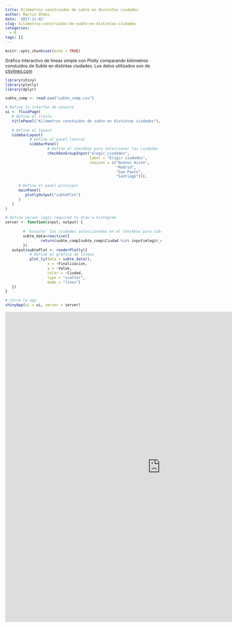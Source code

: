 ```yaml
---
title: Kilómetros construidos de subte en distintas ciudades
author: Martin Olmos
date: '2017-11-02'
slug: kilómetros-construidos-de-subte-en-distintas-ciudades
categories:
  - R
tags: []
---
```



```r
knitr::opts_chunk$set(echo = TRUE)
```

Gráfico interactivo de líneas simple con Plotly comparando kilómetros constuidos de Subte en distintas ciudades.
Los datos utilizados son de [citylines.com](http://www.citylines.co/data)

```r
library(shiny)
library(plotly)
library(dplyr)

subte_comp <- read.csv("subte_comp.csv")

# Define la interfaz de usuario
ui <- fluidPage(
   # Define el título
   titlePanel("Kilómetros constuidos de subte en distintas ciudades"),
   
   # Define el layout 
   sidebarLayout(
           # Define el panel lateral
           sidebarPanel(
                   # Define el checkbox para seleccionar las ciudades
                   checkboxGroupInput("elegir_ciudades", 
                                      label = "Eligir ciudades",
                                      choices = c("Buenos Aires",
                                                  "Madrid",
                                                  "Sao Paulo", 
                                                  "Santiago"))),
      
      # Define el panel principal
      mainPanel(
         plotlyOutput("subtePlot")
      )
   )
)

# Define server logic required to draw a histogram
server <- function(input, output) {
        
        # 'Escucha' las ciudades seleccionadas en el checkbox para subsetear los datos
        subte_data=reactive({
                return(subte_comp[subte_comp$Ciudad %in% input$elegir_ciudades,])
        })
   output$subtePlot <- renderPlotly({
           # Define el gráfico de líneas
           plot_ly(data = subte_data(), 
                   x = ~Finalizacion, 
                   y = ~Value,
                   color = ~Ciudad, 
                   type = "scatter",
                   mode = "lines")
   })
}

# Corre la app 
shinyApp(ui = ui, server = server)

```

<iframe src="https://martinolmos.shinyapps.io/subte_comp/" style="border: none; width: 1000px; height: 1000px"></iframe>